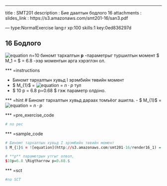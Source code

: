 ---
title       : SMT201
description : Бие даалтын бодлого 16
attachments :
  slides_link : https://s3.amazonaws.com/smt201-16/san3.pdf

--- type:NormalExercise lang:r xp:100 skills:1 key:0ed836297d

## 16 Бодлого

![equation](http://s3.amazonaws.com/smt201-16/render16_1)  n=10  биномт тархалтын **p** -параметрыг 
туршилтын момент $ M_1 = \overline{x} $ = 6.8  -ээр моментын арга хэрэглэн ол.

*** =instructions

- Биномт тархалтын хувьд I эрэмбийн төвийн момент 
- $ M_{1}$ = ![equation](http://s3.amazonaws.com/smt201-16/render16_1) = $n \cdot p$  тул
- $ 10 \cdot p = 6.8 \Rightarrow p=0.68 $ гэж параметр олдоно.

*** =hint
# Биномт тархалтын хувьд дараах томъёог ашигла.
- $ M_{1}$ = ![equation](http://s3.amazonaws.com/smt201-16/render16_1) = $n \cdot p$

*** =pre_exercise_code
```r
# no pec
```

*** =sample_code
```r
# Биномт тархалтын хувьд I эрэмбийн төвийн момент
$ M_{1}$ = ![equation](http://s3.amazonaws.com/smt201-16/render16_1) = $n \cdot p$

# **p** параметрын утгыг олвол,
$10p=6.8 \Rigtharrow p=0.68.$

```

*** =sct
```r
#no SCT
```
